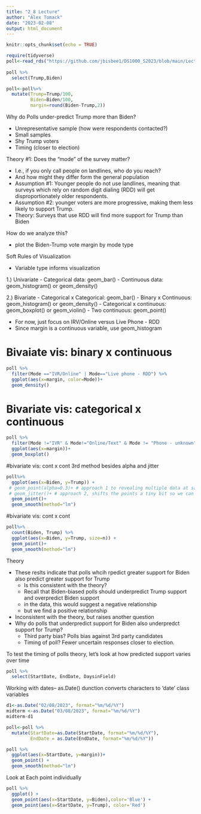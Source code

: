 ```yaml
---
title: "2_8 Lecture"
author: "Alex Tomack"
date: "2023-02-08"
output: html_document
---
```


```r
knitr::opts_chunk$set(echo = TRUE)
```

```r
require(tidyverse)
poll<-read_rds("https://github.com/jbisbee1/DS1000_S2023/blob/main/Lectures/4_Uni_Multivariate/data/Pres2020_PV.Rds?raw=true")
  
poll %>%
  select(Trump,Biden)

poll<-poll%>%
  mutate(Trump=Trump/100,
         Biden=Biden/100,
         margin=round(Biden-Trump,2)) 
```
Why do Polls under-predict Trump more than Biden?

- Unrepresentative sample (how were respondents contacted?)
- Small samples
- Shy Trump voters 
- Timing (closer to election)

Theory #1: Does the "mode" of the survey  matter?

- I.e., if you only call people on landlines, who do you reach?
- And how might they differ form the general population
- Assumption #1: Younger people do not use landlines, meaning that surveys which rely on random digit dialing (RDD) will get disproportionately older respondents.
- Assumption #2: younger voters are more progressive, making them less likely to support Trump.
- Theory: Surveys that use RDD will find more support for Trump than Biden

How do we analyze this?

- plot the Biden-Trump vote margin by mode type

Soft Rules of Visualization 

- Variable type informs visualization 

1.) Univariate
  - Categorical data: geom_bar()
  - Continuous data: geom_histogram() or geom_density()

2.) Bivariate
  - Categorical x Categorical: geom_bar()
  - Binary x Continuous: geom_histogram() or geom_density()
  - Categorical x continuous: geom_boxplot() or geom_violin()
  - Two continuous: geom_point()
  
- For now, just focus on IRV/Online versus Live Phone - RDD
- Since margin is a continuous variable, use geom_histogram

# Bivaiate vis: binary x continuous
```r
poll %>%
  filter(Mode =="IVR/Online" | Mode=="Live phone - RDD") %>%
  ggplot(aes(x=margin, color=Mode))+
  geom_density()
```
# Bivariate vis: categorical x continuous
```r
poll %>%
  filter(Mode !="IVR" & Mode!="Online/Text" & Mode != "Phone - unknown") %>%
  ggplot(aes(x=margin))+
  geom_boxplot()
```
#bivariate vis: cont x cont 3rd method besides alpha and jitter 
```r
poll%>%
  ggplot(aes(x=Biden, y=Trump)) +
 # geom_point(alpha=0.3)+ # approach 1 to revealing multiple data at same point.  alpha shows how many polls at the same point. 
 # geom_jitter()+ # approach 2, shifts the points a tiny bit so we can see each poll individually
  geom_point()+
  geom_smooth(method="lm")
```
#bivariate vis: cont x cont 
```r
poll%>%
  count(Biden, Trump) %>%
  ggplot(aes(x=Biden, y=Trump, size=n)) +
  geom_point()+
  geom_smooth(method="lm")
```
Theory 
 
- These reslts indicate that polls whcih rpedict greater support for Biden also predict greater support for Trump
  - Is this consistent with the theory?
  - Recall that Biden-biased polls should underpredict Trump support and overpredict Biden support
  - in the data, this would suggest a negative relationship
  - but we find a positive relationship
- Inconsistent with the theory, but raises another question 
- Why do polls that underpredict support for Biden also underpredct support for Trump?
  - Third party bias? Polls bias against 3rd party candidates
  - Timing of poll? Fewer uncertain responses closer to election.
  
To test the timing of polls theory, let's look at how predicted support varies over time 
```r
poll %>%
  select(StartDate, EndDate, DaysinField) 
```

Working with dates-- as.Date() dunction converts characters to 'date' class variables
```r
d1<-as.Date("02/08/2023", format="%m/%d/%Y")
midterm <-as.Date("03/08/2023", format="%m/%d/%Y")
midterm-d1

poll<-poll %>% 
  mutate(StartDate=as.Date(StartDate, format="%m/%d/%Y"),
         EndDate = as.Date(EndDate, format="%m/%d/%Y"))

poll %>%
  ggplot(aes(x=StartDate, y=margin))+
  geom_point() +
  geom_smooth(method="lm")
```


Look at Each point individually

```r
poll %>%
  ggplot() +
  geom_point(aes(x=StartDate, y=Biden),color='Blue') +
  geom_point(aes(x=StartDate, y=Trump), color='Red')
```
